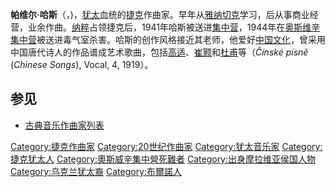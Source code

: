 {{Infobox classical
| 中文名 = 哈斯
| 画像 = Pavel-haas.jpg
| 附注 = 
| 原文名 = Pavel Haas
| 国别 = [[捷克斯洛伐克|捷克斯洛伐克]]
| 出生日期 = 1899年6月21日
| 出生地 = [[奥匈帝国|奥匈帝国]][[摩拉維亞|摩拉維亞]][[布爾諾|布爾諾]]
| 逝世日期 = {{death date and age|1944|10|17|1899|6|21}}
| 逝世地 = {{flag|Nazi Germany}}[[波蘭總督府|波蘭總督府]][[奥斯维辛|奥斯维辛]][[奥斯维辛集中营|奥斯维辛集中营]]
| 所属时期 = 20世纪
| 所属乐派 = 
| 擅长作品类型 = 室内乐，艺术歌曲
| 代表作 = 三首弦乐四重奏，中国诗词歌曲
| 师从 = [[莱奥什·雅纳切克|莱奥什·雅纳切克]]
| 学生 = 
}}
'''帕维尔·哈斯'''（{{lang-de|'''Pavel Haas''' }}，{{bd|1899年|6月21日|1944年|10月17日|catIdx=Haas, Pavel}})，[[犹太|犹太]]血统的[[捷克|捷克]]作曲家。早年从[[雅纳切克|雅纳切克]]学习，后从事商业经营，业余作曲。[[納粹德國|纳粹]]占领捷克后，1941年哈斯被送进[[集中营|集中营]]，1944年在[[奥斯维辛集中营|奥斯维辛集中营]]被送进毒气室杀害。哈斯的创作风格接近其老师，他爱好[[中国文化|中国文化]]，曾采用中国唐代诗人的作品谱成艺术歌曲，包括[[高适|高适]]、[[崔颢|崔颢]]和[[杜甫|杜甫]]等（''Čínské písně'' (''Chinese Songs''), Vocal, 4, 1919）。

== 参见 ==
* [[古典音乐作曲家列表|古典音乐作曲家列表]]

{{Authority control}}
{{DEFAULTSORT:Haas, Pavel}}

[[Category:捷克作曲家|Category:捷克作曲家]]
[[Category:20世纪作曲家|Category:20世纪作曲家]]
[[Category:犹太音乐家|Category:犹太音乐家]]
[[Category:捷克犹太人|Category:捷克犹太人]]
[[Category:奧斯威辛集中營死難者|Category:奧斯威辛集中營死難者]]
[[Category:出身摩拉维亚侯国人物|Category:出身摩拉维亚侯国人物]]
[[Category:乌克兰犹太裔|Category:乌克兰犹太裔]]
[[Category:布爾諾人|Category:布爾諾人]]